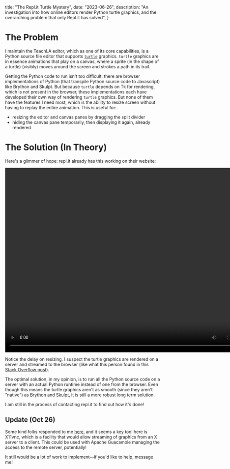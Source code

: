   title: "The Repl.it Turtle Mystery",
  date: "2023-06-26",
  description: "An investigation into how online editors render Python turtle graphics, and the overarching problem that only Repl.it has solved",
}

# The Problem

I maintain the TeachLA editor, which as one of its core capabilities, is a
Python source file editor that supports
[`turtle`](https://docs.python.org/3/library/turtle.html) graphics. `turtle`
graphics are in essence animations that play on a canvas, where a sprite (in
the shape of a turtle) (visibly) moves around the screen and strokes a path in
its trail.

Getting the Python code to run isn't too difficult: there are browser
implementations of Python (that transpile Python source code to Javascript)
like Brython and Skulpt. But because `turtle` depends on Tk for rendering, which
is not present in the browser, these implementations each have developed their
own way of rendering `turtle` graphics. But none of them have the features I need
most, which is the ability to resize screen without having to replay the entire
animation. This is useful for:

- resizing the editor and canvas panes by dragging the split divider
- hiding the canvas pane temporarily, then displaying it again, already rendered

# The Solution (In Theory)

Here's a glimmer of hope: repl.it already has this working on their website:

<video controls="controls" width="800" height="600" name="Video Name">
  <source src="/replit-turtle-demo.mp4" type="video/mp4" />
</video>

Notice the delay on resizing. I suspect the turtle graphics are rendered on a
server and streamed to the browser (like what this person found in this [Stack
Overflow
post](https://stackoverflow.com/questions/69727316/how-to-execute-code-in-server-from-browser)).

The optimal solution, in my opinion, is to run all the Python source code on a server with
an actual Python runtime instead of one from the browser. Even though this means the turtle
graphics aren't as smooth (since they aren't "native") as
[Brython](https://brython.info/gallery/turtle.html) and
[Skulpt](https://www.pythonsandbox.com/turtle), it is still a more robust long term solution.

I am still in the process of contacting repl.it to find out how it's done!

## Update (Oct 26)

Some kind folks responded to me [here](https://ask.replit.com/t/understanding-how-turtle-works/77877/2?u=overscore),
and it seems a key tool here is X11vnc, which is a facility that would
allow streaming of graphics from an X server to a client. This
could be used with Apache Guacamole managing the access to the remote server, potentially!

It still would be a lot of work to implement—if you'd like to help, message me!

